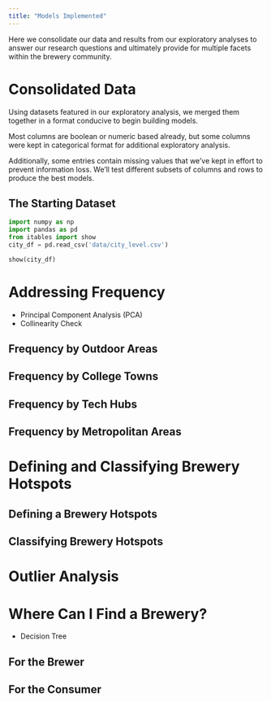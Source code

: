 ```yaml
---
title: "Models Implemented"
---
```


Here we consolidate our data and results from our exploratory analyses to answer our research questions and ultimately provide for multiple facets within the brewery community.

# Consolidated Data

Using datasets featured in our exploratory analysis, we merged them together in a format conducive to begin building models.

Most columns are boolean or numeric based already, but some columns were kept in categorical format for additional exploratory analysis.

Additionally, some entries contain missing values that we've kept in effort to prevent information loss. We'll test different subsets of columns and rows to produce the best models.

## The Starting Dataset

```python
import numpy as np
import pandas as pd
from itables import show
city_df = pd.read_csv('data/city_level.csv')
```

```python
show(city_df)
```


# Addressing Frequency

- Principal Component Analysis (PCA)
- Collinearity Check

## Frequency by Outdoor Areas

## Frequency by College Towns

## Frequency by Tech Hubs

## Frequency by Metropolitan Areas

# Defining and Classifying Brewery Hotspots

## Defining a Brewery Hotspots

## Classifying Brewery Hotspots

# Outlier Analysis

# Where Can I Find a Brewery?

- Decision Tree

## For the Brewer

## For the Consumer
